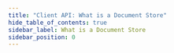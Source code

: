 ```yaml
---
title: "Client API: What is a Document Store"
hide_table_of_contents: true
sidebar_label: What is a Document Store
sidebar_position: 0
---
```





<LanguageSwitcher supportedLanguages={supportedLanguages} />

<LanguageContent language="csharp">
   <WhatIsADocumentStoreCsharp />
</LanguageContent>

<LanguageContent language="java">
   <WhatIsADocumentStoreJava />
</LanguageContent>

<LanguageContent language="nodejs">
   <WhatIsADocumentStoreNodejs />
</LanguageContent>


<!---
### Getting Started
- [Getting Started](../start/getting-started)
- [Setup Wizard](../start/installation/setup-wizard)

### Client API
- [Creating a Document Store](../client-api/creating-document-store)
- [Setting up Default Database](../client-api/setting-up-default-database)
- [Setting up Authentication and Authorization](../client-api/setting-up-authentication-and-authorization)

### Document Store
- [Creating a Document Store](../client-api/creating-document-store)
- [Setting up Default Database](../client-api/setting-up-default-database)
- [Setting up Authentication and Authorization](../client-api/setting-up-authentication-and-authorization)


-->